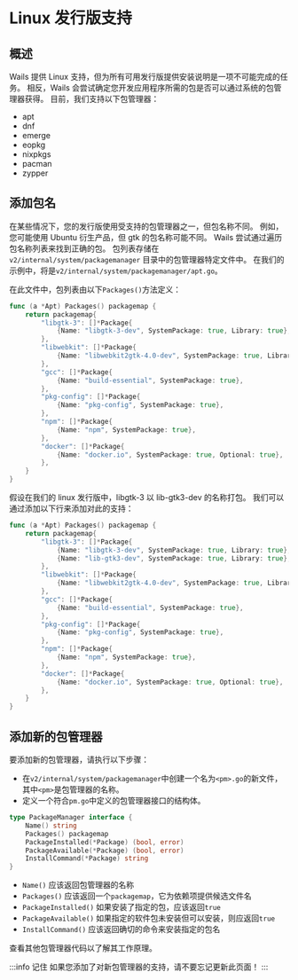 
# Linux 发行版支持

## 概述

Wails 提供 Linux 支持，但为所有可用发行版提供安装说明是一项不可能完成的任务。 相反，Wails 会尝试确定您开发应用程序所需的包是否可以通过系统的包管理器获得。 目前，我们支持以下包管理器：

- apt
- dnf
- emerge
- eopkg
- nixpkgs
- pacman
- zypper

## 添加包名

在某些情况下，您的发行版使用受支持的包管理器之一，但包名称不同。 例如，您可能使用 Ubuntu 衍生产品，但 gtk 的包名称可能不同。 Wails 尝试通过遍历包名称列表来找到正确的包。 包列表存储在`v2/internal/system/packagemanager` 目录中的包管理器特定文件中。 在我们的示例中，将是`v2/internal/system/packagemanager/apt.go`。

在此文件中，包列表由以下`Packages()`方法定义：

```go
func (a *Apt) Packages() packagemap {
    return packagemap{
        "libgtk-3": []*Package{
            {Name: "libgtk-3-dev", SystemPackage: true, Library: true},
        },
        "libwebkit": []*Package{
            {Name: "libwebkit2gtk-4.0-dev", SystemPackage: true, Library: true},
        },
        "gcc": []*Package{
            {Name: "build-essential", SystemPackage: true},
        },
        "pkg-config": []*Package{
            {Name: "pkg-config", SystemPackage: true},
        },
        "npm": []*Package{
            {Name: "npm", SystemPackage: true},
        },
        "docker": []*Package{
            {Name: "docker.io", SystemPackage: true, Optional: true},
        },
    }
}
```

假设在我们的 linux 发行版中，libgtk-3 以 lib-gtk3-dev 的名称打包。 我们可以通过添加以下行来添加对此的支持：

```go {5}
func (a *Apt) Packages() packagemap {
    return packagemap{
        "libgtk-3": []*Package{
            {Name: "libgtk-3-dev", SystemPackage: true, Library: true},
            {Name: "lib-gtk3-dev", SystemPackage: true, Library: true},
        },
        "libwebkit": []*Package{
            {Name: "libwebkit2gtk-4.0-dev", SystemPackage: true, Library: true},
        },
        "gcc": []*Package{
            {Name: "build-essential", SystemPackage: true},
        },
        "pkg-config": []*Package{
            {Name: "pkg-config", SystemPackage: true},
        },
        "npm": []*Package{
            {Name: "npm", SystemPackage: true},
        },
        "docker": []*Package{
            {Name: "docker.io", SystemPackage: true, Optional: true},
        },
    }
}
```

## 添加新的包管理器

要添加新的包管理器，请执行以下步骤：

- 在`v2/internal/system/packagemanager`中创建一个名为`<pm>.go`的新文件，其中`<pm>`是包管理器的名称。
- 定义一个符合`pm.go`中定义的包管理器接口的结构体。

```go
type PackageManager interface {
    Name() string
    Packages() packagemap
    PackageInstalled(*Package) (bool, error)
    PackageAvailable(*Package) (bool, error)
    InstallCommand(*Package) string
}
```
- `Name()` 应该返回包管理器的名称
- `Packages()` 应该返回一个`packagemap`，它为依赖项提供候选文件名
- `PackageInstalled()` 如果安装了指定的包，应该返回`true`
- `PackageAvailable()` 如果指定的软件包未安装但可以安装，则应返回`true`
- `InstallCommand()` 应该返回确切的命令来安装指定的包名

查看其他包管理器代码以了解其工作原理。

:::info 记住
如果您添加了对新包管理器的支持，请不要忘记更新此页面！
:::